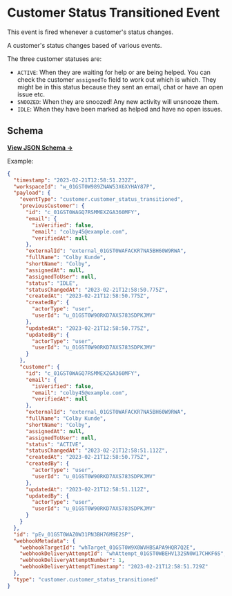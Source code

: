 # Customer Status Transitioned Event

This event is fired whenever a customer's status changes.

A customer's status changes based of various events.

The three customer statuses are:

- `ACTIVE`: When they are waiting for help or are being helped. You can check the customer `assignedTo` field to work out which is which. They might be in this status because they sent an email, chat or have an open issue etc.
- `SNOOZED`: When they are snoozed! Any new activity will unsnooze them.
- `IDLE`: When they have been marked as helped and have no open issues.

## Schema

[**View JSON Schema →**](https://json-schema.app/view/%23/%23%2Fdefinitions%2FcustomerStatusTransitionedPayload?url=https%3A%2F%2Fcore-api.uk.plain.com%2Fwebhooks%2Fschema.json)

Example:

```json
{
  "timestamp": "2023-02-21T12:58:51.232Z",
  "workspaceId": "w_01GST0W989ZNAW53X6XYHAY87P",
  "payload": {
    "eventType": "customer.customer_status_transitioned",
    "previousCustomer": {
      "id": "c_01GST0WAGQ7RSMMEXZGA360MFY",
      "email": {
        "isVerified": false,
        "email": "colby45@example.com",
        "verifiedAt": null
      },
      "externalId": "external_01GST0WAFACKR7NA5BH60W9RWA",
      "fullName": "Colby Kunde",
      "shortName": "Colby",
      "assignedAt": null,
      "assignedToUser": null,
      "status": "IDLE",
      "statusChangedAt": "2023-02-21T12:58:50.775Z",
      "createdAt": "2023-02-21T12:58:50.775Z",
      "createdBy": {
        "actorType": "user",
        "userId": "u_01GST0W90RKD7AXS783SDPKJMV"
      },
      "updatedAt": "2023-02-21T12:58:50.775Z",
      "updatedBy": {
        "actorType": "user",
        "userId": "u_01GST0W90RKD7AXS783SDPKJMV"
      }
    },
    "customer": {
      "id": "c_01GST0WAGQ7RSMMEXZGA360MFY",
      "email": {
        "isVerified": false,
        "email": "colby45@example.com",
        "verifiedAt": null
      },
      "externalId": "external_01GST0WAFACKR7NA5BH60W9RWA",
      "fullName": "Colby Kunde",
      "shortName": "Colby",
      "assignedAt": null,
      "assignedToUser": null,
      "status": "ACTIVE",
      "statusChangedAt": "2023-02-21T12:58:51.112Z",
      "createdAt": "2023-02-21T12:58:50.775Z",
      "createdBy": {
        "actorType": "user",
        "userId": "u_01GST0W90RKD7AXS783SDPKJMV"
      },
      "updatedAt": "2023-02-21T12:58:51.112Z",
      "updatedBy": {
        "actorType": "user",
        "userId": "u_01GST0W90RKD7AXS783SDPKJMV"
      }
    }
  },
  "id": "pEv_01GST0WAZ0W31PN3BH76M9E2SP",
  "webhookMetadata": {
    "webhookTargetId": "whTarget_01GST0W9X0WVHBSAPA9HQR7Q2E",
    "webhookDeliveryAttemptId": "whAttempt_01GST0WBEHV132SN0W17CHKF6S",
    "webhookDeliveryAttemptNumber": 1,
    "webhookDeliveryAttemptTimestamp": "2023-02-21T12:58:51.729Z"
  },
  "type": "customer.customer_status_transitioned"
}
```
